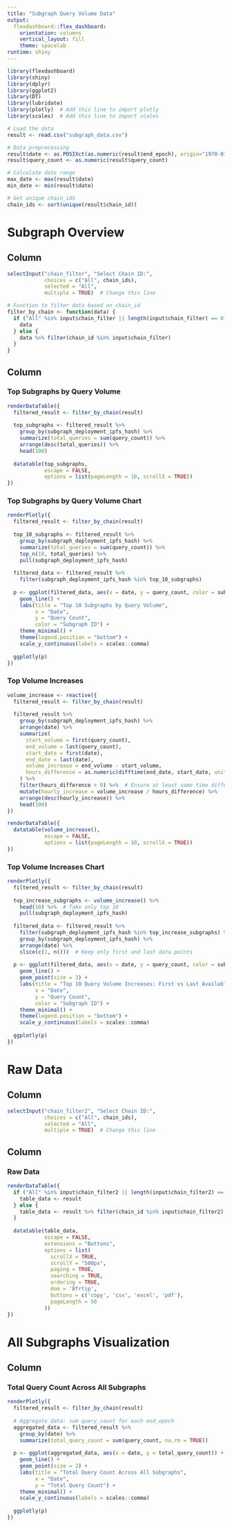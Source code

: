 ```yaml
---
title: "Subgraph Query Volume Data"
output:
  flexdashboard::flex_dashboard:
    orientation: columns
    vertical_layout: fill
    theme: spacelab
runtime: shiny
---
```


```r
library(flexdashboard)
library(shiny)
library(dplyr)
library(ggplot2)
library(DT)
library(lubridate)
library(plotly)  # Add this line to import plotly
library(scales)  # Add this line to import scales

# Load the data
result <- read.csv("subgraph_data.csv")

# Data preprocessing
result$date <- as.POSIXct(as.numeric(result$end_epoch), origin="1970-01-01", tz="UTC")
result$query_count <- as.numeric(result$query_count)

# Calculate date range
max_date <- max(result$date)
min_date <- min(result$date)

# Get unique chain_ids
chain_ids <- sort(unique(result$chain_id))
```


Subgraph Overview
===================================

Column {.sidebar}
-----------------------------------------------------------------------

```r
selectInput("chain_filter", "Select Chain ID:",
            choices = c("All", chain_ids),
            selected = "All",
            multiple = TRUE)  # Change this line

# Function to filter data based on chain_id
filter_by_chain <- function(data) {
  if ("All" %in% input$chain_filter || length(input$chain_filter) == 0) {
    data
  } else {
    data %>% filter(chain_id %in% input$chain_filter)
  }
}
```

Column {.tabset}
-----------------------------------------------------------------------

### Top Subgraphs by Query Volume

```r
renderDataTable({
  filtered_result <- filter_by_chain(result)
  
  top_subgraphs <- filtered_result %>%
    group_by(subgraph_deployment_ipfs_hash) %>%
    summarize(total_queries = sum(query_count)) %>%
    arrange(desc(total_queries)) %>%
    head(100)
  
  datatable(top_subgraphs,
            escape = FALSE,
            options = list(pageLength = 10, scrollX = TRUE))
})
```

### Top Subgraphs by Query Volume Chart

```r
renderPlotly({
  filtered_result <- filter_by_chain(result)
  
  top_10_subgraphs <- filtered_result %>%
    group_by(subgraph_deployment_ipfs_hash) %>%
    summarize(total_queries = sum(query_count)) %>%
    top_n(10, total_queries) %>%
    pull(subgraph_deployment_ipfs_hash)
  
  filtered_data <- filtered_result %>%
    filter(subgraph_deployment_ipfs_hash %in% top_10_subgraphs)
  
  p <- ggplot(filtered_data, aes(x = date, y = query_count, color = subgraph_deployment_ipfs_hash)) +
    geom_line() +
    labs(title = "Top 10 Subgraphs by Query Volume",
         x = "Date",
         y = "Query Count",
         color = "Subgraph ID") +
    theme_minimal() +
    theme(legend.position = "bottom") +
    scale_y_continuous(labels = scales::comma)
  
  ggplotly(p)
})
```

### Top Volume Increases

```r
volume_increase <- reactive({
  filtered_result <- filter_by_chain(result)
  
  filtered_result %>%
    group_by(subgraph_deployment_ipfs_hash) %>%
    arrange(date) %>%
    summarize(
      start_volume = first(query_count),
      end_volume = last(query_count),
      start_date = first(date),
      end_date = last(date),
      volume_increase = end_volume - start_volume,
      hours_difference = as.numeric(difftime(end_date, start_date, units = "hours"))
    ) %>%
    filter(hours_difference > 0) %>%  # Ensure at least some time difference
    mutate(hourly_increase = volume_increase / hours_difference) %>%
    arrange(desc(hourly_increase)) %>%
    head(100)
})

renderDataTable({
  datatable(volume_increase(),
            escape = FALSE,
            options = list(pageLength = 10, scrollX = TRUE))
})
```

### Top Volume Increases Chart

```r
renderPlotly({
  filtered_result <- filter_by_chain(result)
  
  top_increase_subgraphs <- volume_increase() %>%
    head(10) %>%  # Take only top 10
    pull(subgraph_deployment_ipfs_hash)
  
  filtered_data <- filtered_result %>%
    filter(subgraph_deployment_ipfs_hash %in% top_increase_subgraphs) %>%
    group_by(subgraph_deployment_ipfs_hash) %>%
    arrange(date) %>%
    slice(c(1, n()))  # Keep only first and last data points
  
  p <- ggplot(filtered_data, aes(x = date, y = query_count, color = subgraph_deployment_ipfs_hash, group = subgraph_deployment_ipfs_hash)) +
    geom_line() +
    geom_point(size = 3) +
    labs(title = "Top 10 Query Volume Increases: First vs Last Available Hour",
         x = "Date",
         y = "Query Count",
         color = "Subgraph ID") +
    theme_minimal() +
    theme(legend.position = "bottom") +
    scale_y_continuous(labels = scales::comma)
  
  ggplotly(p)
})
```

Raw Data
===================================

Column {.sidebar}
-----------------------------------------------------------------------

```r
selectInput("chain_filter2", "Select Chain ID:",
            choices = c("All", chain_ids),
            selected = "All",
            multiple = TRUE)  # Change this line
```

Column
-----------------------------------------------------------------------

### Raw Data

```r
renderDataTable({
  if ("All" %in% input$chain_filter2 || length(input$chain_filter2) == 0) {
    table_data <- result
  } else {
    table_data <- result %>% filter(chain_id %in% input$chain_filter2)
  }
  
  datatable(table_data,
            escape = FALSE,
            extensions = "Buttons",
            options = list(
              scrollX = TRUE,
              scrollY = "500px",
              paging = TRUE,
              searching = TRUE,
              ordering = TRUE,
              dom = 'Bfrtip',
              buttons = c('copy', 'csv', 'excel', 'pdf'),
              pageLength = 50
            ))
})
```

All Subgraphs Visualization
===================================

Column
-----------------------------------------------------------------------

### Total Query Count Across All Subgraphs

```r
renderPlotly({
  filtered_result <- filter_by_chain(result)
  
  # Aggregate data: sum query_count for each end_epoch
  aggregated_data <- filtered_result %>%
    group_by(date) %>%
    summarize(total_query_count = sum(query_count, na.rm = TRUE))
  
  p <- ggplot(aggregated_data, aes(x = date, y = total_query_count)) +
    geom_line() +
    geom_point(size = 2) +
    labs(title = "Total Query Count Across All Subgraphs",
         x = "Date",
         y = "Total Query Count") +
    theme_minimal() +
    scale_y_continuous(labels = scales::comma)
  
  ggplotly(p)
})
```